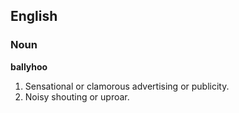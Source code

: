 == English ==
===Noun===
'''ballyhoo'''
# Sensational or clamorous advertising or publicity.
# Noisy shouting or uproar.